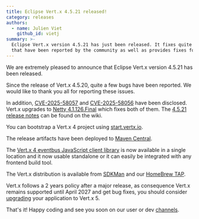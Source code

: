 ```yaml
---
title: Eclipse Vert.x 4.5.21 released!
category: releases
authors:
  - name: Julien Viet
    github_id: vietj
summary: >-
  Eclipse Vert.x version 4.5.21 has just been released. It fixes quite a few bugs
  that have been reported by the community as well as provides fixes for CVE-2025-58057 and CVE-2025-58056.
---
```


We are extremely pleased to announce that Eclipse Vert.x version 4.5.21 has been released.

Since the release of Vert.x 4.5.20, quite a few bugs have been reported. We would like to thank you all for reporting these issues.

In addition, [CVE-2025-58057](https://github.com/netty/netty/security/advisories/GHSA-3p8m-j85q-pgmj) and [CVE-2025-58056](https://github.com/netty/netty/security/advisories/GHSA-fghv-69vj-qj49)
have been disclosed. Vert.x upgrades to [Netty 4.1.126.Final](https://netty.io/news/2025/09/03/4-1-126-Final.html) which
fixes both of them.
The [4.5.21 release notes](https://github.com/vert-x3/wiki/wiki/4.5.21-Release-Notes) can be found on the wiki.

You can bootstrap a Vert.x 4 project using [start.vertx.io](https://start.vertx.io).

The release artifacts have been deployed to [Maven Central](https://search.maven.org/search?q=g:io.vertx%20AND%20v:4.5.21).

The [Vert.x 4 eventbus JavaScript client library](https://www.npmjs.com/package/@vertx/eventbus-bridge-client.js) is now available
in a single location and it now usable standalone or it can easily be integrated with any frontend build tool.

The Vert.x distribution is available from [SDKMan](https://sdkman.io) and our
[HomeBrew TAP](https://github.com/vertx-distrib/homebrew-tap).

Vert.x follows a 2 years policy after a major release, as consequence Vert.x remains supported until April 2027 and get
bug fixes, you should consider [upgrading](https://vertx.io/blog/from-vert-x-4-to-vert-x-5/) your application to Vert.x 5.

That's it! Happy coding and see you soon on our user or dev [channels](https://vertx.io/channels).
